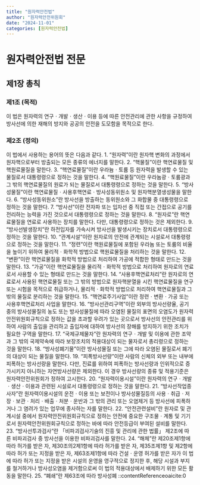 ```yaml
---
title: "원자력안전법"
author: "원자력안전위원회"
date: "2024-11-01"
categories: [원자력안전법]
---
```


# 원자력안전법 전문

## 제1장 총칙

### 제1조 (목적)

이 법은 원자력의 연구ㆍ개발ㆍ생산ㆍ이용 등에 따른 안전관리에 관한 사항을 규정하여 방사선에 의한 재해의 방지와 공공의 안전을 도모함을 목적으로 한다.

### 제2조 (정의)

이 법에서 사용하는 용어의 뜻은 다음과 같다. 1. "원자력"이란 원자핵 변화의 과정에서 원자핵으로부터 방출되는 모든 종류의 에너지를 말한다. 2. "핵물질"이란 핵연료물질 및 핵원료물질을 말한다. 3. "핵연료물질"이란 우라늄ㆍ토륨 등 원자력을 발생할 수 있는 물질로서 대통령령으로 정하는 것을 말한다. 4. "핵원료물질"이란 우라늄광ㆍ토륨광과 그 밖의 핵연료물질의 원료가 되는 물질로서 대통령령으로 정하는 것을 말한다. 5. "방사성물질"이란 핵연료물질ㆍ사용후핵연료ㆍ방사성동위원소 및 원자핵분열생성물을 말한다. 6. "방사성동위원소"란 방사선을 방출하는 동위원소와 그 화합물 중 대통령령으로 정하는 것을 말한다. 7. "방사선"이란 전자파 또는 입자선 중 직접 또는 간접으로 공기를 전리하는 능력을 가진 것으로서 대통령령으로 정하는 것을 말한다. 8. "원자로"란 핵연료물질을 연료로 사용하는 장치를 말한다. 다만, 대통령령으로 정하는 것은 제외한다. 9. "방사선발생장치"란 하전입자를 가속시켜 방사선을 발생시키는 장치로서 대통령령으로 정하는 것을 말한다. 10. "관계시설"이란 원자로의 안전에 관계되는 시설로서 대통령령으로 정하는 것을 말한다. 11. "정련"이란 핵원료물질에 포함된 우라늄 또는 토륨의 비율을 높이기 위하여 물리적ㆍ화학적 방법으로 핵원료물질을 처리하는 것을 말한다. 12. "변환"이란 핵연료물질을 화학적 방법으로 처리하여 가공에 적합한 형태로 만드는 것을 말한다. 13. "가공"이란 핵연료물질을 물리적ㆍ화학적 방법으로 처리하여 원자로의 연료로서 사용할 수 있는 형태로 만드는 것을 말한다. 14. "사용후핵연료처리"란 원자로의 연료로서 사용된 핵연료물질 또는 그 밖의 방법으로 원자핵분열을 시킨 핵연료물질을 연구 또는 시험을 목적으로 취급하거나, 물리적ㆍ화학적 방법으로 처리하여 핵연료물질과 그 밖의 물질로 분리하는 것을 말한다. 15. "핵연료주기사업"이란 정련ㆍ변환ㆍ가공 또는 사용후핵연료처리 사업을 말한다. 16. "방사선관리구역"이란 외부의 방사선량율, 공기 중의 방사성물질의 농도 또는 방사성물질에 따라 오염된 물질의 표면의 오염도가 원자력안전위원회규칙으로 정하는 값을 초과할 우려가 있는 곳으로서 방사선의 안전관리를 위하여 사람의 출입을 관리하고 출입자에 대하여 방사선의 장해를 방지하기 위한 조치가 필요한 구역을 말한다. 17. "국제규제물자"란 원자력의 연구ㆍ개발 및 이용에 관한 조약과 그 밖의 국제약속에 따라 보장조치의 적용대상이 되는 물자로서 총리령으로 정하는 것을 말한다. 18. "방사성폐기물"이란 방사성물질 또는 그에 따라 오염된 물질로서 폐기의 대상이 되는 물질을 말한다. 19. "피폭방사선량"이란 사람의 신체의 외부 또는 내부에 피폭하는 방사선량을 말한다. 다만, 진료를 위하여 피폭하는 방사선량과 인위적으로 증가시키지 아니하는 자연방사선량은 제외한다. 이 경우 방사선량의 종류 및 적용기준은 원자력안전위원회가 정하여 고시한다. 20. "원자력이용시설"이란 원자력의 연구ㆍ개발ㆍ생산ㆍ이용과 관련된 시설로서 대통령령으로 정하는 것을 말한다. 21. "방사선작업종사자"란 원자력이용시설의 운전ㆍ이용 또는 보전이나 방사성물질등의 사용ㆍ취급ㆍ저장ㆍ보관ㆍ처리ㆍ배출ㆍ처분ㆍ운반과 그 밖의 관리 또는 오염제거 등 방사선에 피폭하거나 그 염려가 있는 업무에 종사하는 자를 말한다. 22. "안전관련설비"란 원자로 및 관계시설 중에서 원자력안전위원회규칙으로 정하는 안전에 중요한 구조물ㆍ계통 및 기기로서 원자력안전위원회규칙으로 정하는 바에 따라 안전등급이 부여된 설비를 말한다. 23. "방사선투과검사"란 「비파괴검사기술의 진흥 및 관리에 관한 법률」 제2조에 따른 비파괴검사 중 방사선을 이용한 비파괴검사를 말한다. 24. "해체"란 제20조제1항에 따라 허가를 받은 자, 제30조의2제1항에 따라 허가를 받은 자, 제35조제1항 및 제2항에 따라 허가 또는 지정을 받은 자, 제63조제1항에 따라 건설ㆍ운영 허가를 받은 자가 이 법에 따라 허가 또는 지정을 받은 시설의 운영을 영구적으로 정지한 후, 해당 시설과 부지를 철거하거나 방사성오염을 제거함으로써 이 법의 적용대상에서 배제하기 위한 모든 활동을 말한다. 25. "폐쇄"란 제63조에 따라 방사성폐 ::contentReference[oaicite:0]{index="0"}
